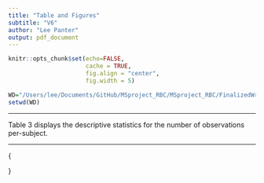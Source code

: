 ```yaml
---
title: "Table and Figures"
subtitle: "V6"
author: "Lee Panter"
output: pdf_document
---
```


<!------------------------------------------------------------------------------>
<!--  ####  KNITR Setup & Script Information   #### -->
<!------------------------------------------------------------------------------>

<!--  ####  KNITR Specs   #### -->
```r
knitr::opts_chunk$set(echo=FALSE, 
                      cache = TRUE, 
                      fig.align = "center",
                      fig.width = 5)
```


<!-- ####	 Set Working Directory	 ####   -->
```r
WD="/Users/lee/Documents/GitHub/MSproject_RBC/MSproject_RBC/FinalizedWriteUps/v6/Tables and Figures"
setwd(WD)
```
<!------------------------------------------------------------------------------>


\begin{figure}[!h]
\centering
		\includegraphics[width=0.75\textwidth]{2020-01-05_21-32-42.jpeg}
  \caption{Pre-QC $PerctMT$ Distribution for each subject}
\end{figure}

--------------------------------------------------------------------------

\newpage

<!------------------------------------------------------------------------------>

\begin{figure}[!h]
\centering
		\includegraphics[width=0.75\textwidth]{2020-01-05_21-32-14.jpeg}
  \caption{Post QC distribution of $PerctMT$ with thresholds implemented by Arazi, Rao, Berthier, et al}
\end{figure}

<!------------------------------------------------------------------------------>

\newpage

<!------------------------------------------------------------------------------>

\begin{figure}[!h]
\centering
		\includegraphics[width=0.85\textwidth]{2020-01-05_21-42-05.jpeg}
		\caption{Post QC distribution of $PerctMT$ with thresholds implemented in this paper}
\end{figure}

<!------------------------------------------------------------------------------>

\newpage

<!------------------------------------------------------------------------------>

\begin{flushleft}
\begin{tabular}{|c||c|c|c|c|c|c|c|c|c|}
\hline
Subject Number & 1 & 2 & 3 & 4 & 5 & 6 & 7 & 8 & 9 \\
\hline
\hline
Number of Observations Before QC & 375 & 375 & 364 & 381 & 340 & 383 & 383 & 356 & 372 \\
\hline
Number of Observations After QC & 0 & 0 & 0 & 0 & 58 & 86 & 32 & 0 & 31 \\
\hline
\end{tabular}



\begin{tabular}{|c||c|c|c|c|c|c|c|c|c|c|}
\hline
Subject Number & 10 & 11 & 12 & 13 & 14 & 15 & 16 & 17 & 18 & 19 \\
\hline
\hline
Number of Observations Before QC & 327 & 311 & 379 & 375 & 345 & 371 & 381 & 381 & 377 & 380 \\
\hline
Number of Observations After QC & 21 & 107 & 0 & 107 & 100 & 25 & 0 & 122 & 0 & 127 \\
\hline
\end{tabular}



\begin{tabular}{|c||c|c|c|c|c|c|c|c|}
\hline
Subject Number & 20 & 21 & 22 & 23 & 24 & 25 & 26 & 27 \\
\hline
\hline
Number of Observations Before QC & 381 & 380 & 333 & 333 & 239 & 218 & 378 & 342 \\
\hline
Number of Observations After QC& 75 & 0 & 87 & 0 & 79 & 0 & 53 & 0 \\
\hline
\end{tabular}
\end{flushleft}
\begin{center}
Table 1: Observation counts per-subject before and after Quality Control threshold filter restrictions
\end{center}

<!------------------------------------------------------------------------------>

\newpage

<!------------------------------------------------------------------------------>

\begin{flushleft}
\begin{tabular}{|c||c|c|c|c|c|c|c|c|}
\hline
Subject Group Number & 5 & 6 & 7 & 9 & 10 & 11  & 13 & 14 \\
\hline
Number of Observations & 58 & 86 & 32 & 31 & 21 & 107  & 107 & 100\\
\hline
\end{tabular}

\vspace{5pt}


\begin{tabular}{|c||c|c|c|c|c|c|c|}
\hline
Subject Group Number & 15  & 17  & 19 & 20  & 22  & 24  & 26 \\
\hline
Number of Observations & 25  & 122  & 127 & 75 & 87  & 79  & 53  \\
\hline
\end{tabular}

\vspace{5pt}

\end{flushleft}

\begin{center}
Table 2: Observation count per-subject, subjects with positive counts
\end{center}

\vspace{5pt}

Table 3 displays the descriptive statistics for the number of observations per-subject.

\begin{center}
\begin{tabular}{|c|c|c|c|c|c|}
\hline
MIN & 1st Q & Median & Mean & 3rd Q & MAX \\
\hline
21 & 42.5 & 79 & 74.0 & 103.5 & 127 \\
\hline
\end{tabular}

\vspace{5pt}

Table 3: observation count per-subject descriptive statistics
\end{center}

<!------------------------------------------------------------------------------>


\newpage

<!------------------------------------------------------------------------------>

\begin{figure}[h!]
\centering
		\includegraphics[width=0.85\textwidth]{Untranslated.jpg}
		\caption{Predictor-Response pairing variable distributions}
\end{figure}

<!------------------------------------------------------------------------------>

\newpage

<!------------------------------------------------------------------------------>

\begin{figure}[h!]
\centering
		\includegraphics[width=0.85\textwidth]{Transformed.jpg}
		\caption{Predictor-Response variable pairings, post-transformation distributions}
\end{figure}

<!------------------------------------------------------------------------------>

\newpage

<!------------------------------------------------------------------------------>


\begin{center}
\centering
\begin{tabular}{|p{0.15\textwidth}|p{0.275\textwidth}|c|c|c|c|}
\hline \noalign{\smallskip}
\center{Model \newline Designation} & \center{Model Description} & Estimate & Std. Error & Test Statistic & p-value \\
\hline
\hline
\center{LM} & \center{Linear Model} &  4.918e-2 &  1.455e-2  & 3.381* &  7.47e-4\\
\hline \noalign{\smallskip}
\center{LM-FE} & \center{Linear Model with  \newline Fixed-Effect Intercept} &  4.833e-2 &  1.381e-2 & 3.500* &  4.84e-4\\
\hline \noalign{\smallskip}
\center{LMM-RI} & \center{Linear Mixed Model with \newline Random Intercept} &  4.920e-2 &  1.374e-2 & 3.579*  &  3.6e-4 \\
\hline \noalign{\smallskip}
\center{LMM-RS} & \center{Linear Mixed Model with \newline Random Slope }  & 5.938e-2 &  3.538e-2  & 1.678* &  1.19e-1 \\
\hline \noalign{\smallskip}
\center{GEE} & \center{Generalized Estimating Equations } & 4.918e-2 & 1.455e-2 & 3.381** & 7.47e-4 \\
\hline
\end{tabular}

\vspace{5pt}

Table 4: Summary Table for $CD19 \sim MALAT1$ variable parings.  * Approximate normal distribution.   ** Approximate Wald-Z distribution
\end{center}


--------------------------------------------------------------------------

\newpage

<!------------------------------------------------------------------------------>

\small{
\begin{center}
\centering
\begin{tabular}{|p{0.15\textwidth}|p{0.275\textwidth}|c|c|c|c|}
\hline \noalign{\smallskip}
\center{Model \newline Designation} & \center{Model Description} & Estimate & Std. Error & Test Statistic & p-value \\
\hline
\hline
\center{LM} & \center{Linear Model} &  7.884e-1 &  4.92e-2  & 4.002* & <2e-16\\
\hline \noalign{\smallskip}
\center{LM-FE} & \center{Linear Model with  \newline Fixed-Effect Intercept} &  1.31e-1 & 3.42e-2  & 3.818* & 1.42e-4 \\
\hline \noalign{\smallskip}
\center{LMM-RI} & \center{Linear Mixed Model with \newline Random Intercept} &  1.35e-1 & 3.42e-2  & 3.95* & 8.4e-5 \\
\hline \noalign{\smallskip}
\center{LMM-RS} & \center{Linear Mixed Model with \newline Random Slope }  & 1.705e-1  & 7.29e-2 & 2.34*  & 6.7e-2 \\
\hline \noalign{\smallskip}
\center{GEE} & \center{Generalized Estimating Equations } & 7.884e-1 & 4.92e-2 & 4.002** & < 2e-16 \\
\hline
\end{tabular}

\vspace{5pt}

Table 5: Summary Table for $CD34 \sim FBLN$ variable parings.  * Approximate normal distribution.   ** Approximate Wald-Z distribution
\end{center}

}

<!------------------------------------------------------------------------------>

\newpage

<!------------------------------------------------------------------------------>

\begin{center}
\begin{tabular}{|c||c|c|c|c|c|}
\hline
Model & LM & LM-FE & LMM-RI & LMM-RS & GEE \\
\hline
\hline
LM & 0 &  -1.7283 &  0.0407 & 20.7401 &  0.0000 \\
\hline
LM-FE & 1.7587 &  0 &  1.8001 & 22.8636  & 1.7587  \\
\hline
LMM-RI & -0.0407 & -1.7683 &  0 & 20.6911 & -0.0407  \\
\hline
LMM-RS & -17.1775 & -18.6090 & -17.1438 & 0 & -17.1775 \\
\hline
GEE & 0.0000 & -1.7283  & 0.0407 & 20.7401  & 0 \\
\hline
\end{tabular}

\vspace{5pt}

Table 6: Main effect slope Percent Change matrix, $CD19 \sim MALAT1$ variable pairing
\end{center}

<!------------------------------------------------------------------------------>

\newpage

<!------------------------------------------------------------------------------>

\begin{center}
\begin{tabular}{|c||c|c|c|c|c|c|}
\hline
Model & LM & LM-FE & LMM-RI & LMM-RS & GEE \\
\hline
\hline
LM & 0   & -83.3841 & -82.8767  & -78.3739 & 0.0000  \\
\hline
LM-FE & 501.8321 & 0   & 3.0534    & 30.1527  & 501.8321 \\
\hline
LM-RI & 484.0000 & -2.9630  & 0    & 26.2963  & 484.0000  \\
\hline
LM-RS & 362.4047 & -23.1672 & -20.8211  & 0   & 362.4047  \\
\hline
GEE & 0.0000   & -83.3841 & -82.8767  & -78.3739 & 0  \\
\hline
\end{tabular}

\vspace{5pt}

Table 7: Main effect slope Percent Change matrix, $CD34 \sim FBLN$ variable pairing
\end{center}

<!------------------------------------------------------------------------------>

\newpage

<!------------------------------------------------------------------------------>

\begin{center}
\begin{tabular}{|c||c|c|c|c|c|c|}
\hline
Model & LM & LM-FE & LMM-RI & LMM-RS & GEE \\
\hline
\hline
LM & 0   & -5.0859  & -5.5670   & 143.1615  & 0.0000  \\
\hline
LM-FE & 5.3584   & 0   & -0.5069   & 156.1912  & 5.3584  \\
\hline
LMM-RI & 5.8952   & 0.5095   & 0    & 157.4964  & 5.8952  \\
\hline
LMM-RS & -58.8751 & -60.9666 & -61.1645  & 0    & -58.8751  \\
\hline
GEE &  0.0000   & -5.0859  & -5.5670   & 143.1615  & 0        \\
\hline
\end{tabular}

\vspace{5pt}

Table 8: Main effect slope Standar Error Percent Change matrix, $CD19 \sim MALAT1$ variable pairing
\end{center}

<!------------------------------------------------------------------------------>

\newpage

<!------------------------------------------------------------------------------>

\begin{center}
\begin{tabular}{|c||c|c|c|c|c|c|}
\hline
Model & LM & LM-FE & LMM-RI & LMM-RS & GEE \\
\hline
\hline
LM & 0   & -30.4878 & -30.4878  & 48.1707   & 0.0000  \\
\hline
LM-FE & 43.8596  & 0   & 0.0000    & 113.1579  & 43.8596  \\
\hline
LM-RI & 43.8596  & 0.0000   & 0    & 113.1579  & 43.8596  \\
\hline
LM-RS & -32.5103 & -53.0864 & -53.0864  & 0    & -32.5103  \\
\hline
GEE &  0.0000   & -30.4878 & -30.4878  & 48.1707   & 0  \\
\hline
\end{tabular}

\vspace{5pt}

Table 9: Main effect slope Standar Error Percent Change matrix, $CD34 \sim FBLN$ variable pairing
\end{center}

<!------------------------------------------------------------------------------>

\newpage

<!------------------------------------------------------------------------------>

\begin{center}
\begin{tabular}{|c||c|c|c|c|c|c|}
\hline
Model & LM & LM-FE & LMM-RI & LMM-RS & GEE \\
\hline
\hline
LM & 0  & 3.5197   & 5.8563    & -50.3697  & 0.0000 \\
\hline
LM-FE & -3.4000  & 0   & 2.2571    & -52.0571  & -3.4000 \\
\hline
LMM-RI & -5.5323  & -2.2073  & 0    & -53.1154  & -5.5323  \\
\hline
LM-RS & 101.4899 & 108.5816 & 113.2896  & 0    & 101.4899 \\
\hline
GEE & 0.0000  & 3.5197   & 5.8563    & -50.3697  & 0 \\
\hline
\end{tabular}

\vspace{5pt}

Table 10: Main effect slope Test Statistic Percent Change matrix, $CD19 \sim MALAT1$ variable pairing
\end{center}

<!------------------------------------------------------------------------------>

\newpage

<!------------------------------------------------------------------------------>

\begin{center}
\begin{tabular}{|c||c|c|c|c|c|c|}
\hline
Model & LM & LM-FE & LMM-RI & LMM-RS & GEE \\
\hline
\hline
LM & 0  & -4.5977  & -1.2994   & -41.5292  & 0.0000  \\
\hline
LM-FE & 4.8193  & 0   & 3.4573    & -38.7114  & 4.8193  \\
\hline
LM-RI & 1.3165  & -3.3418  & 0    & -40.7595  & 1.3165  \\
\hline
LM-RS & 71.0256 & 63.1624  & 68.8034   & 0    & 71.0256  \\
\hline
GEE & 0.0000  & -4.5977  & -1.2994   & -41.5292  & 0  \\
\hline
\end{tabular}

\vspace{5pt}

Table 11: Main effect slope Test Statistic Percent Change matrix, $CD34 \sim FBLN$ variable pairing
\end{center}

<!------------------------------------------------------------------------------>

\newpage

<!------------------------------------------------------------------------------>

\begin{center}

\textbf{\large{CD19 Summaries}}

\begin{tabular}{|c|c|c|c|c|}
\hline
Subject Number & Minimum & Maximum & Average & Median \\
\hline
\hline
5 &  0 & 678 & 36.6724 & 0.0 \\
\hline
6 &  0 & 299 & 36.6860 & 7.5 \\
\hline
7 &  0 & 10 & 2.1250 & 1.0 \\
\hline
9 &  0 & 1052 & 89.4194 & 3.0 \\
\hline
10 & 0 & 158 & 37.5714 & 2.0 \\
\hline
11 & 0 & 339 & 28.3178 & 1.0 \\
\hline
13 & 0 & 629 & 56.0841 & 18.0 \\
\hline
14 & 0 & 251 & 42.2600 & 19.0 \\
\hline
15 & 0 & 148 & 26.6000 & 0.0 \\
\hline
17 & 0 & 982 & 112.3770 & 16.0 \\
\hline
19 & 0 & 665 & 59.3386 & 5.0 \\
\hline
20 & 0 & 287 & 40.1200 & 23.0 \\
\hline
22 & 0 & 380 & 43.4483 & 1.0 \\
\hline
24 & 0 & 282 & 55.0127 & 27.0 \\
\hline
26 & 0 & 1624 & 268.4151 & 110.0 \\
\hline
\end{tabular}

\vspace{5pt}

Table A1: Predictor $CD19$ variable summaries ($CD19 \sim MALAT1$)
\end{center}

<!------------------------------------------------------------------------------>

\newpage

<!------------------------------------------------------------------------------>

\begin{center}

\textbf{\large{MALAT1 Summaries}}

\begin{tabular}{|c|c|c|c|c|}
\hline
Subject Number & Minimum & Maximum & Average & Median \\
\hline
\hline
5  & 67 & 40812 & 10206.3621 & 9195.0 \\
\hline
6  & 757 & 30774 & 11568.2791 & 11689.0 \\
\hline
7  & 441 & 17916 & 6868 & 4039.5 \\
\hline
9  & 311 & 18239 & 5703.9355 & 5983.0 \\
\hline
10 & 1875 & 17160 & 6638.5714 & 6190.0 \\
\hline
11 & 349 & 34082 & 9716.0280 & 8826.0 \\
\hline
13 & 99 & 25572 & 5867.9439 & 4895.0 \\
\hline
14 & 355 & 15740 & 6154.1500 & 5720.5 \\
\hline
15 & 157 & 11923 & 3839.0800 & 3467.0 \\
\hline
17 & 337 & 8342 & 2960.2541 & 2692.0 \\
\hline
19 & 227 & 91961 & 13959.9843 & 10125.0 \\
\hline
20 & 379 & 21736 & 7301.4133 & 6417.0 \\
\hline
22 & 161 & 28429 & 6881.7471 & 5068.0 \\
\hline
24 & 240 & 42792 & 6248.8228 & 5955.0 \\
\hline
26 & 1114 & 32426 & 8463.1698 & 6426.0 \\
\hline
\end{tabular}

\vspace{5pt}

Table A2: Response $MALAT1$ variable summaries ($CD19 \sim MALAT1$)

\end{center}

<!------------------------------------------------------------------------------>

\newpage

<!------------------------------------------------------------------------------>

\begin{center}

\textbf{\large{CD34 Summaries}}


\begin{tabular}{|c|c|c|c|c|}
\hline
Subject Number & Minimum & Maximum & Average & Median \\
\hline
\hline
5  & 0 & 19 & 3.0517 & 1 \\
\hline
6  & 0 & 0 & 0 & 0 \\
\hline
7  & 0 & 0 & 2 & 1 \\
\hline
9  & 0 & 6 & 0.4516 & 0 \\
\hline
10 & 0 & 5 & 0.6667 & 0 \\
\hline
11 & 0 & 7 & 1.2056 & 1 \\
\hline
13 & 0 & 0 & 0 & 0 \\
\hline
14 & 0 & 1 & 0.4000 & 0 \\
\hline
15 & 0 & 0 & 0 & 0 \\
\hline
17 & 0 & 0 & 0 & 0 \\
\hline
19 & 0 & 0 & 0 & 0 \\
\hline
20 & 0 & 2 & 0.1867 & 0 \\
\hline
22 & 0 & 4 & 0.3563 & 0 \\
\hline
24 & 0 & 5 & 0.2911 & 0 \\
\hline
26 & 0 & 0 & 0 & 0 \\
\hline
\end{tabular}

\vspace{5pt}

Table A3: Predictor $CD34$ variable summaries ($CD34 \sim FBLN1$)

\end{center}
<!------------------------------------------------------------------------------>


\newpage

<!------------------------------------------------------------------------------>

\begin{center}

\textbf{\large{FBLN1 Summaries}}


\begin{tabular}{|c|c|c|c|c|}
\hline
Subject Number & Minimum & Maximum & Average & Median \\
\hline
\hline
5  & 3 & 41 & 19.3448 & 18 \\
\hline
6  & 0 & 0 & 0 & 0 \\
\hline
7  & 0 & 16 & 4.2500 & 3 \\
\hline
9  & 0 & 8 & 1.8710 & 1 \\
\hline
10 & 0 & 30 & 11.9524 & 10 \\
\hline
11 & 0 & 8 & 1.5140 & 1 \\
\hline
13 & 0 & 1 & 0.0093 & 0 \\
\hline
14 & 0 & 5 & 0.5700 & 0 \\
\hline
15 & 0 & 1 & 0.0400 & 0 \\
\hline
17 & 0 & 3 & 0.0246 & 0 \\
\hline
19 & 0 & 2 & 0.0157 & 0 \\
\hline
20 & 0 & 9 & 2.5867 & 2 \\
\hline
22 & 0 & 11 & 0.9885 & 0 \\
\hline
24 & 0 & 4 & 0.4557 & 0 \\
\hline
26 & 0 & 0 & 0 & 0 \\
\hline
\end{tabular}

\vspace{5pt}

Table A4: Response $FBLN1$ variable summaries ($CD34 \sim FBLN1$)
\end{center}


<!------------------------------------------------------------------------------>

\newpage
